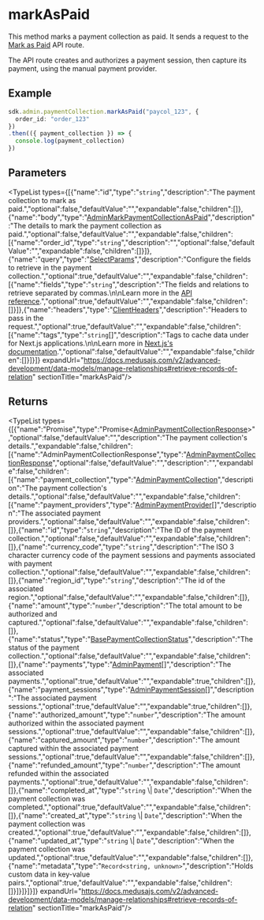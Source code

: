 
# markAsPaid

This method marks a payment collection as paid. It sends a request to the 
[Mark as Paid](https://docs.medusajs.com/api/admin#payment-collections\_postpaymentcollectionsidmarkaspaid)
API route.

The API route creates and authorizes a payment session, then capture its payment, 
using the manual payment provider.

## Example

```ts
sdk.admin.paymentCollection.markAsPaid("paycol_123", {
  order_id: "order_123"
})
.then(({ payment_collection }) => {
  console.log(payment_collection)
})
```

## Parameters

<TypeList types={[{"name":"id","type":"`string`","description":"The payment collection to mark as paid.","optional":false,"defaultValue":"","expandable":false,"children":[]},{"name":"body","type":"[AdminMarkPaymentCollectionAsPaid](../../../../../types/HttpTypes/interfaces/types.HttpTypes.AdminMarkPaymentCollectionAsPaid/page.mdx)","description":"The details to mark the payment collection as paid.","optional":false,"defaultValue":"","expandable":false,"children":[{"name":"order_id","type":"`string`","description":"","optional":false,"defaultValue":"","expandable":false,"children":[]}]},{"name":"query","type":"[SelectParams](../../../../../types/HttpTypes/interfaces/types.HttpTypes.SelectParams/page.mdx)","description":"Configure the fields to retrieve in the payment collection.","optional":true,"defaultValue":"","expandable":false,"children":[{"name":"fields","type":"`string`","description":"The fields and relations to retrieve separated by commas.\n\nLearn more in the [API reference](https://docs.medusajs.com/api/store#select-fields-and-relations).","optional":true,"defaultValue":"","expandable":false,"children":[]}]},{"name":"headers","type":"[ClientHeaders](../../../types/js_sdk.admin.ClientHeaders/page.mdx)","description":"Headers to pass in the request.","optional":true,"defaultValue":"","expandable":false,"children":[{"name":"tags","type":"`string`[]","description":"Tags to cache data under for Next.js applications.\n\nLearn more in [Next.js's documentation](https://nextjs.org/docs/app/building-your-application/caching#fetch-optionsnexttags-and-revalidatetag).","optional":false,"defaultValue":"","expandable":false,"children":[]}]}]} expandUrl="https://docs.medusajs.com/v2/advanced-development/data-models/manage-relationships#retrieve-records-of-relation" sectionTitle="markAsPaid"/>

## Returns

<TypeList types={[{"name":"Promise","type":"Promise&#60;[AdminPaymentCollectionResponse](../../../../../types/HttpTypes/interfaces/types.HttpTypes.AdminPaymentCollectionResponse/page.mdx)&#62;","optional":false,"defaultValue":"","description":"The payment collection's details.","expandable":false,"children":[{"name":"AdminPaymentCollectionResponse","type":"[AdminPaymentCollectionResponse](../../../../../types/HttpTypes/interfaces/types.HttpTypes.AdminPaymentCollectionResponse/page.mdx)","optional":false,"defaultValue":"","description":"","expandable":false,"children":[{"name":"payment_collection","type":"[AdminPaymentCollection](../../../../../types/HttpTypes/interfaces/types.HttpTypes.AdminPaymentCollection/page.mdx)","description":"The payment collection's details.","optional":false,"defaultValue":"","expandable":false,"children":[{"name":"payment_providers","type":"[AdminPaymentProvider](../../../../../types/HttpTypes/interfaces/types.HttpTypes.AdminPaymentProvider/page.mdx)[]","description":"The associated payment providers.","optional":false,"defaultValue":"","expandable":false,"children":[]},{"name":"id","type":"`string`","description":"The ID of the payment collection.","optional":false,"defaultValue":"","expandable":false,"children":[]},{"name":"currency_code","type":"`string`","description":"The ISO 3 character currency code of the payment sessions and payments associated with payment collection.","optional":false,"defaultValue":"","expandable":false,"children":[]},{"name":"region_id","type":"`string`","description":"The id of the associated region.","optional":false,"defaultValue":"","expandable":false,"children":[]},{"name":"amount","type":"`number`","description":"The total amount to be authorized and captured.","optional":false,"defaultValue":"","expandable":false,"children":[]},{"name":"status","type":"[BasePaymentCollectionStatus](../../../../../types/types/types.BasePaymentCollectionStatus/page.mdx)","description":"The status of the payment collection.","optional":false,"defaultValue":"","expandable":false,"children":[]},{"name":"payments","type":"[AdminPayment](../../../../../types/HttpTypes/interfaces/types.HttpTypes.AdminPayment/page.mdx)[]","description":"The associated payments.","optional":true,"defaultValue":"","expandable":true,"children":[]},{"name":"payment_sessions","type":"[AdminPaymentSession](../../../../../types/HttpTypes/interfaces/types.HttpTypes.AdminPaymentSession/page.mdx)[]","description":"The associated payment sessions.","optional":true,"defaultValue":"","expandable":true,"children":[]},{"name":"authorized_amount","type":"`number`","description":"The amount authorized within the associated payment sessions.","optional":true,"defaultValue":"","expandable":false,"children":[]},{"name":"captured_amount","type":"`number`","description":"The amount captured within the associated payment sessions.","optional":true,"defaultValue":"","expandable":false,"children":[]},{"name":"refunded_amount","type":"`number`","description":"The amount refunded within the associated payments.","optional":true,"defaultValue":"","expandable":false,"children":[]},{"name":"completed_at","type":"`string` \\| `Date`","description":"When the payment collection was completed.","optional":true,"defaultValue":"","expandable":false,"children":[]},{"name":"created_at","type":"`string` \\| `Date`","description":"When the payment collection was created.","optional":true,"defaultValue":"","expandable":false,"children":[]},{"name":"updated_at","type":"`string` \\| `Date`","description":"When the payment collection was updated.","optional":true,"defaultValue":"","expandable":false,"children":[]},{"name":"metadata","type":"`Record<string, unknown>`","description":"Holds custom data in key-value pairs.","optional":true,"defaultValue":"","expandable":false,"children":[]}]}]}]}]} expandUrl="https://docs.medusajs.com/v2/advanced-development/data-models/manage-relationships#retrieve-records-of-relation" sectionTitle="markAsPaid"/>
